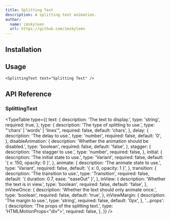 ```yaml
---
title: Splitting Text
description: A splitting text animation.
author:
  name: imskyleen
  url: https://github.com/imskyleen
---
```


<ComponentPreview name="demo-primitives-texts-splitting" />

## Installation

<ComponentInstallation name="primitives-texts-splitting" />

## Usage

```tsx
<SplittingText text="Splitting Text" />
```

## API Reference

### SplittingText

<TypeTable
  type={{
    text: {
      description: 'The text to display.',
      type: 'string',
      required: true,
    },
    type: {
      description: 'The type of splitting to use.',
      type: "'chars' | 'words' | 'lines'",
      required: false,
      default: 'chars',
    },
    delay: {
      description: 'The delay to use.',
      type: 'number',
      required: false,
      default: '0',
    },
    disableAnimation: {
      description: 'Whether the animation should be disabled.',
      type: 'boolean',
      required: false,
      default: 'false',
    },
    stagger: {
      description: 'The stagger to use.',
      type: 'number',
      required: false,
    },
    initial: {
      description: 'The initial state to use.',
      type: 'Variant',
      required: false,
      default: '{ x: 150, opacity: 0 }',
    },
    animate: {
      description: 'The animate state to use.',
      type: 'Variant',
      required: false,
      default: '{ x: 0, opacity: 1 }',
    },
    transition: {
      description: 'The transition to use.',
      type: 'Transition',
      required: false,
      default: '{ duration: 0.7, ease: "easeOut" }',
    },
    inView: {
      description: 'Whether the text is in view.',
      type: 'boolean',
      required: false,
      default: 'false',
    },
    inViewOnce: {
      description: 'Whether the text should only animate once.',
      type: 'boolean',
      required: false,
      default: 'true',
    },
    inViewMargin: {
      description: 'The margin to use.',
      type: 'string',
      required: false,
      default: '0px',
    },
    '...props': {
      description: 'The props of the splitting text.',
      type: 'HTMLMotionProps<"div">',
      required: false,
    },
  }}
/>
